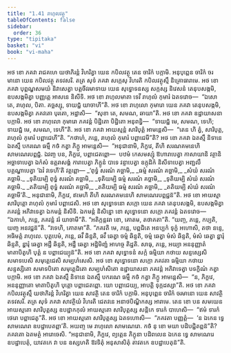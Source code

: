 ```yaml
---
title: "1.41 រាហុលវត្ថុ"
tableOfContents: false
sidebar:
  order: 36
type: "tipitaka"
basket: "vi"
book: "vi-maha"
---
```



<DynamicBreadcrumb />

<Division number="105" book="vi-maha">

<Paragraph number="465" book="vi-maha">
អថ ខោ ភគវា រាជគហេ យថាភិរន្តំ វិហរិត្វា យេន កបិលវត្ថុ តេន ចារិកំ បក្កាមិ. អនុបុព្ពេន ចារិកំ ចរមានោ យេន កបិលវត្ថុ តទវសរិ. តត្រ សុទំ ភគវា សក្កេសុ វិហរតិ កបិលវត្ថុស្មឹ និគ្រោធារាមេ. អថ ខោ ភគវា បុព្ពណ្ហសមយំ និវាសេត្វា បត្តចីវរមាទាយ យេន សុទ្ធោទនស្ស សក្កស្ស និវេសនំ តេនុបសង្កមិ, ឧបសង្កមិត្វា បញ្ញត្តេ អាសនេ និសីទិ. អថ ខោ រាហុលមាតា ទេវី រាហុលំ កុមារំ ឯតទវោច—  “ឯសោ តេ, រាហុល, បិតា. គច្ឆស្សុ, ទាយជ្ជំ យាចាហី”តិ. អថ ខោ រាហុលោ កុមារោ យេន ភគវា តេនុបសង្កមិ, ឧបសង្កមិត្វា ភគវតោ បុរតោ, អដ្ឋាសិ—  “សុខា តេ, សមណ, ឆាយា”តិ. អថ ខោ ភគវា ឧដ្ឋាយាសនា បក្កាមិ. អថ ខោ រាហុលោ កុមារោ ភគវន្តំ បិដ្ឋិតោ បិដ្ឋិតោ អនុពន្ធិ—  “ទាយជ្ជំ មេ, សមណ, ទេហិ; ទាយជ្ជំ មេ, សមណ, ទេហី”តិ. អថ ខោ ភគវា អាយស្មន្តំ សារិបុត្តំ អាមន្តេសិ—  “តេន ហិ ត្វំ, សារិបុត្ត, រាហុលំ កុមារំ បព្ពាជេហី”តិ. “កថាហំ, ភន្តេ, រាហុលំ កុមារំ បព្ពាជេមី”តិ?
</Paragraph>

<Paragraph number="466" book="vi-maha">
អថ ខោ ភគវា ឯតស្មឹ និទានេ ឯតស្មឹ បករណេ ធម្មឹ កថំ កត្វា ភិក្ខូ អាមន្តេសិ—  “អនុជានាមិ, ភិក្ខវេ, តីហិ សរណគមនេហិ សាមណេរបព្ពជ្ជំ. ឯវញ្ច បន, ភិក្ខវេ, បព្ពាជេតព្ពោ—  បឋមំ កេសមស្សុំ ឱហារាបេត្វា កាសាយានិ វត្ថានិ អច្ឆាទាបេត្វា ឯកំសំ ឧត្តរាសង្គំ ការាបេត្វា ភិក្ខូនំ បាទេ វន្ទាបេត្វា ឧក្កុដិកំ និសីទាបេត្វា អញ្ជលឹ បគ្គណ្ហាបេត្វា ‘ឯវំ វទេហី’តិ វត្តព្ពោ—
</Paragraph>

<Paragraph number="467" type="verses" book="vi-maha">
_‘ពុទ្ធំ សរណំ គច្ឆាមិ,_  
_ធម្មំ សរណំ គច្ឆាមិ,_  
_សំឃំ សរណំ គច្ឆាមិ._  

</Paragraph>

<Paragraph number="468" type="verses" book="vi-maha">
_ទុតិយម្បិ ពុទ្ធំ សរណំ គច្ឆាមិ,_  
_ទុតិយម្បិ ធម្មំ សរណំ គច្ឆាមិ,_  
_ទុតិយម្បិ សំឃំ សរណំ គច្ឆាមិ._  

</Paragraph>

<Paragraph number="469" type="verses" book="vi-maha">
_តតិយម្បិ ពុទ្ធំ សរណំ គច្ឆាមិ,_  
_តតិយម្បិ ធម្មំ សរណំ គច្ឆាមិ,_  
_តតិយម្បិ សំឃំ សរណំ គច្ឆាមី’តិ._  

</Paragraph>

<Paragraph number="470" book="vi-maha">
អនុជានាមិ, ភិក្ខវេ, ឥមេហិ តីហិ សរណគមនេហិ សាមណេរបព្ពជ្ជន៑”តិ. អថ ខោ អាយស្មា សារិបុត្តោ រាហុលំ កុមារំ បព្ពាជេសិ.
</Paragraph>

<Paragraph number="471" book="vi-maha">
អថ ខោ សុទ្ធោទនោ សក្កោ យេន ភគវា តេនុបសង្កមិ, ឧបសង្កមិត្វា ភគវន្តំ អភិវាទេត្វា ឯកមន្តំ និសីទិ. ឯកមន្តំ និសិន្នោ ខោ សុទ្ធោទនោ សក្កោ ភគវន្តំ ឯតទវោច—  “ឯកាហំ, ភន្តេ, ភគវន្តំ វរំ យាចាមី”តិ. “អតិក្កន្តវរា ខោ, គោតម, តថាគតា”តិ. “យញ្ច, ភន្តេ, កប្បតិ, យញ្ច អនវជ្ជន៑”តិ. “វទេហិ, គោតមា”តិ. “ភគវតិ មេ, ភន្តេ, បព្ពជិតេ អនប្បកំ ទុក្ខំ អហោសិ, តថា នន្ទេ, អធិមត្តំ រាហុលេ. បុត្តបេមំ, ភន្តេ, ឆវឹ ឆិន្ទតិ, ឆវឹ ឆេត្វា ចម្មំ ឆិន្ទតិ, ចម្មំ ឆេត្វា មំសំ ឆិន្ទតិ, មំសំ ឆេត្វា ន្ហារុំ ឆិន្ទតិ, ន្ហារុំ ឆេត្វា អដ្ឋឹ ឆិន្ទតិ, អដ្ឋឹ ឆេត្វា អដ្ឋិមិញ្ជំ អាហច្ច តិដ្ឋតិ. សាធុ, ភន្តេ, អយ្យា អននុញ្ញាតំ មាតាបិតូហិ បុត្តំ ន បព្ពាជេយ្យុន៑”តិ. អថ ខោ ភគវា សុទ្ធោទនំ សក្កំ ធម្មិយា កថាយ សន្ទស្សេសិ សមាទបេសិ សមុត្តេជេសិ សម្បហំសេសិ. អថ ខោ សុទ្ធោទនោ សក្កោ ភគវតា ធម្មិយា កថាយ សន្ទស្សិតោ សមាទបិតោ សមុត្តេជិតោ សម្បហំសិតោ ឧដ្ឋាយាសនា ភគវន្តំ អភិវាទេត្វា បទក្ខិណំ កត្វា បក្កាមិ. អថ ខោ ភគវា ឯតស្មឹ និទានេ ឯតស្មឹ បករណេ ធម្មឹ កថំ កត្វា ភិក្ខូ អាមន្តេសិ—  “ន, ភិក្ខវេ, អននុញ្ញាតោ មាតាបិតូហិ បុត្តោ បព្ពាជេតព្ពោ. យោ បព្ពាជេយ្យ, អាបត្តិ ទុក្កដស្សា”តិ.
</Paragraph>

<Paragraph number="472" book="vi-maha">
អថ ខោ ភគវា កបិលវត្ថុស្មឹ យថាភិរន្តំ វិហរិត្វា យេន សាវត្ថិ តេន ចារិកំ បក្កាមិ. អនុបុព្ពេន ចារិកំ ចរមានោ យេន សាវត្ថិ តទវសរិ. តត្រ សុទំ ភគវា សាវត្ថិយំ វិហរតិ ជេតវនេ អនាថបិណ្ឌិកស្ស អារាមេ. តេន ខោ បន សមយេន អាយស្មតោ សារិបុត្តស្ស ឧបដ្ឋាកកុលំ អាយស្មតោ សារិបុត្តស្ស សន្តិកេ ទារកំ បាហេសិ—  “ឥមំ ទារកំ ថេរោ បព្ពាជេតូ”តិ. អថ ខោ អាយស្មតោ សារិបុត្តស្ស ឯតទហោសិ—  “ភគវតា បញ្ញត្តំ—  ‘ន ឯកេន ទ្វេ សាមណេរា ឧបដ្ឋាបេតព្ពា’តិ. អយញ្ច មេ រាហុលោ សាមណេរោ. កថំ នុ ខោ មយា បដិបជ្ជិតព្ពន៑”តិ? ភគវតោ ឯតមត្ថំ អារោចេសិ. “អនុជានាមិ, ភិក្ខវេ, ព្យត្តេន ភិក្ខុនា បដិពលេន ឯកេន ទ្វេ សាមណេរេ ឧបដ្ឋាបេតុំ, យាវតកេ វា បន ឧស្សហតិ ឱវទិតុំ អនុសាសិតុំ តាវតកេ ឧបដ្ឋាបេតុន៑”តិ.
</Paragraph>
</Division>